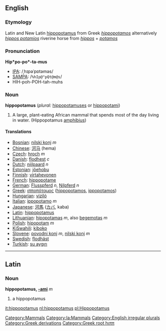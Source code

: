 {{wikipedia}}
==English==
[[Category:Mammals]]
===Etymology===
Latin and New Latin [[hippopotamus]] from Greek ''[[hippopotamos]]'' alternatively ''[[hippos potamios]]'' riverine horse from ''[[hippos]]'' + ''[[potamos]]''

===Pronunciation===
'''Hip*po-po*-ta-mus'''
*[[IPA]]: /ˌhɪpəˈpɒtəməs/
*[[SAMPA]]: /<tt>%hIp@"pQt@m@s</tt>/
*HIH-poh-POH-tah-muhs

===Noun===
'''hippopotamus''' (''plural:'' [[hippopotamuses]] or [[hippopotami]])
# A large, plant-eating African mammal that spends most of the day living in water. (Hippopotamus  [[amphibius]])

====Translations====
*[[Bosnian]]: [[nilski konj]] ''m''
*[[Chinese]]: [[河马]] (hema)
*[[Czech]]: [[hroch]] ''m''
*[[Danish]]: [[flodhest]] ''c''
*[[Dutch]]: [[nijlpaard]] ''n''
*[[Estonian]]: [[jõehobu]]
*[[Finnish]]: [[virtahevonen]]
*[[French]]: [[hippopotame]]
*[[German]]: [[Flusspferd]] ''n'', [[Nilpferd]] ''n''
*[[Greek]]: [[ιπποπόταμος]] ([[hippopotamos]], [[ippopotamos]])
*[[Hungarian]]: [[viziló]]
*[[Italian]]: [[ippopotamo]] ''m''
*[[Japanese]]: [[河馬]] ([[カバ]], kaba)
*[[Latin]]: [[hippopotamus]]
*[[Lithuanian]]: [[hipopotamas]] ''m'', also [[begemotas]] ''m''
*[[Polish]]: [[hipopotam]] ''m''
*[[KiSwahili]]: [[kiboko]]
*[[Slovene]]: [[povodni konj]] ''m'', [[nilski konj]] ''m''
*[[Swedish]]: [[flodhäst]]
*[[Turkish]]: [[su aygırı]]
----

==Latin==
[[Category:la:Mammals]]
===Noun===
'''hippopotamus, [[Wiktionary Appendix:Latin second declension|-ami]]''' ''m''

#a hippopotamus

[[Category:English irregular plurals]]
[[Category:Greek derivations]]
[[Category:Greek root hιππ]]
[[it:hippopotamus]]
[[nl:hippopotamus]]
[[pl:Hippopotamus]]